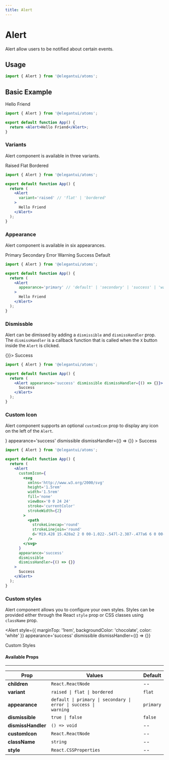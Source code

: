```yaml
---
title: Alert
---
```



# Alert

Alert allow users to be notified about certain events.

## Usage

```jsx
import { Alert } from '@elegantui/atoms';
```

## Basic Example

<div style={{ marginTop: '1rem' }}>
  <Alert>Hello Friend</Alert>
</div>

```jsx
import { Alert } from '@elegantui/atoms';

export default function App() {
  return <Alert>Hello Friend</Alert>;
}
```

### Variants

Alert component is available in three variants.

<div
  style={{
    marginTop: '1rem',
    display: 'flex',
    flexDirection: 'column',
    gap: '0.5rem',
    overflowX: 'auto'
  }}
>
  <Alert variant='raised'>Raised</Alert>
  <Alert variant='flat'>Flat</Alert>
  <Alert variant='bordered'>Bordered</Alert>
</div>

```jsx
import { Alert } from '@elegantui/atoms';

export default function App() {
  return (
    <Alert
      variant='raised' // 'flat' | 'bordered'
    >
      Hello Friend
    </Alert>
  );
}
```

### Appearance

Alert component is available in six appearances.

<div
  style={{
    marginTop: '1rem',
    display: 'flex',
    flexDirection: 'column',
    gap: '0.5rem',
    overflowX: 'auto'
  }}
>
  <Alert appearance='primary'>Primary</Alert>
  <Alert appearance='secondary'>Secondary</Alert>
  <Alert appearance='error'>Error</Alert>
  <Alert appearance='warning'>Warning</Alert>
  <Alert appearance='success'>Success</Alert>
  <Alert>Default</Alert>
</div>

```jsx
import { Alert } from '@elegantui/atoms';

export default function App() {
  return (
    <Alert
      appearance='primary' // 'default' | 'secondary' | 'success' | 'warning' | 'error'
    >
      Hello Friend
    </Alert>
  );
}
```

### Dismissble

Alert can be dimissed by adding a `dismissible` and `dismissHandler` prop. The `dismissHandler` is a callback function that is called when the `X` button inside the `Alert` is clicked.

<div
  style={{
    marginTop: '1rem'
  }}
>
  <Alert appearance='success' dismissible dismissHandler={() => {}}>
    Success
  </Alert>
</div>

```jsx
import { Alert } from '@elegantui/atoms';

export default function App() {
  return (
    <Alert appearance='success' dismissible dismissHandler={() => {}}>
      Success
    </Alert>
  );
}
```

### Custom Icon

Alert component supports an optional `customIcon` prop to display any icon on the left of the `Alert`.

<div
  style={{
    marginTop: '1rem'
  }}
>
  <Alert
    customIcon={
      <svg
        xmlns='http://www.w3.org/2000/svg'
        height='1.5rem'
        width='1.5rem'
        fill='none'
        viewBox='0 0 24 24'
        stroke='currentColor'
        strokeWidth={2}
      >
        <path
          strokeLinecap='round'
          strokeLinejoin='round'
          d='M19.428 15.428a2 2 0 00-1.022-.547l-2.387-.477a6 6 0 00-3.86.517l-.318.158a6 6 0 01-3.86.517L6.05 15.21a2 2 0 00-1.806.547M8 4h8l-1 1v5.172a2 2 0 00.586 1.414l5 5c1.26 1.26.367 3.414-1.415 3.414H4.828c-1.782 0-2.674-2.154-1.414-3.414l5-5A2 2 0 009 10.172V5L8 4z'
        />
      </svg>
    }
    appearance='success'
    dismissible
    dismissHandler={() => {}}
  >
    Success
  </Alert>
</div>

```jsx
import { Alert } from '@elegantui/atoms';

export default function App() {
  return (
    <Alert
      customIcon={
        <svg
          xmlns='http://www.w3.org/2000/svg'
          height='1.5rem'
          width='1.5rem'
          fill='none'
          viewBox='0 0 24 24'
          stroke='currentColor'
          strokeWidth={2}
        >
          <path
            strokeLinecap='round'
            strokeLinejoin='round'
            d='M19.428 15.428a2 2 0 00-1.022-.547l-2.387-.477a6 6 0 00-3.86.517l-.318.158a6 6 0 01-3.86.517L6.05 15.21a2 2 0 00-1.806.547M8 4h8l-1 1v5.172a2 2 0 00.586 1.414l5 5c1.26 1.26.367 3.414-1.415 3.414H4.828c-1.782 0-2.674-2.154-1.414-3.414l5-5A2 2 0 009 10.172V5L8 4z'
          />
        </svg>
      }
      appearance='success'
      dismissible
      dismissHandler={() => {}}
    >
      Success
    </Alert>
  );
}
```

### Custom styles

Alert component allows you to configure your own styles. Styles can be provided either through the React `style` prop or CSS classes using `className` prop.

<Alert
  style={{ marginTop: '1rem', backgroundColor: 'chocolate', color: 'white' }}
  appearance='success'
  dismissible
  dismissHandler={() => {}}
>
  Custom Styles
</Alert>

#### Available Props

---

| **Prop**           | **Values**                                                                                      | **Default** |
| ------------------ | ----------------------------------------------------------------------------------------------- | ----------- |
| **children**       | `React.ReactNode`                                                                               | --          |
| **variant**        | <code>raised &#124; flat &#124; bordered</code>                                                 | `flat`      |
| **appearance**     | <code>default &#124; primary &#124; secondary &#124; error &#124; success &#124; warning</code> | `primary`   |
| **dismissible**    | <code>true &#124; false </code>                                                                 | `false`     |
| **dismissHandler** | `() => void`                                                                                    | --          |
| **customIcon**     | `React.ReactNode`                                                                               | --          |
| **className**      | `string`                                                                                        | --          |
| **style**          | `React.CSSProperties`                                                                           | --          |

